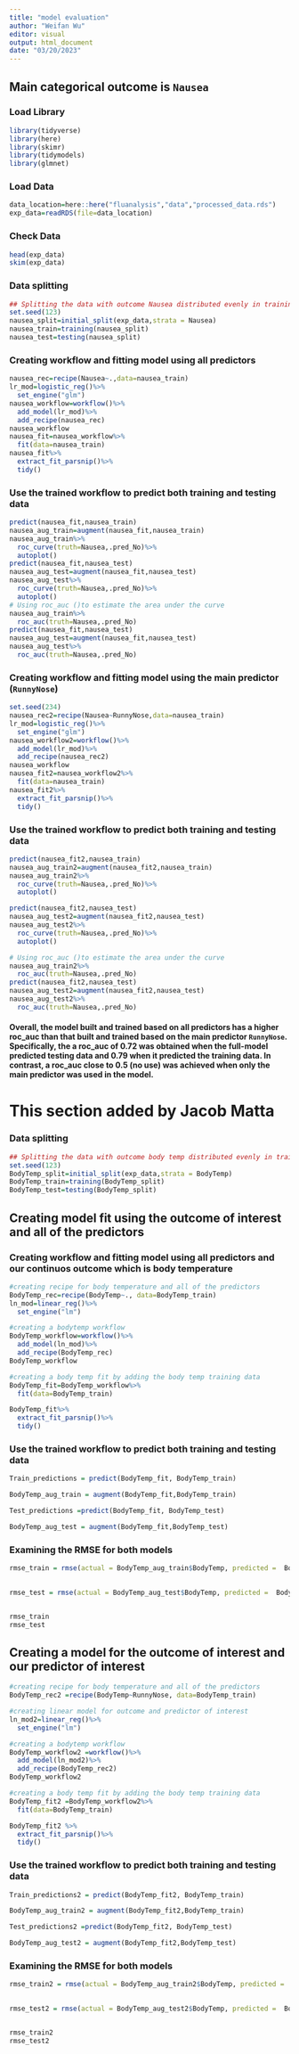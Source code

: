 ```yaml
---
title: "model evaluation"
author: "Weifan Wu"
editor: visual
output: html_document
date: "03/20/2023"
---
```


## Main categorical outcome is `Nausea`

### Load Library

```r
library(tidyverse)
library(here)
library(skimr)
library(tidymodels)
library(glmnet)
```

### Load Data

```r
data_location=here::here("fluanalysis","data","processed_data.rds")
exp_data=readRDS(file=data_location)
```

### Check Data

```r
head(exp_data)
skim(exp_data)
```

### Data splitting

```r
## Splitting the data with outcome Nausea distributed evenly in training and testing data
set.seed(123)
nausea_split=initial_split(exp_data,strata = Nausea)
nausea_train=training(nausea_split)
nausea_test=testing(nausea_split)
```

### Creating workflow and fitting model using all predictors

```r
nausea_rec=recipe(Nausea~.,data=nausea_train)
lr_mod=logistic_reg()%>%
  set_engine("glm")
nausea_workflow=workflow()%>%
  add_model(lr_mod)%>%
  add_recipe(nausea_rec)
nausea_workflow
nausea_fit=nausea_workflow%>%
  fit(data=nausea_train)
nausea_fit%>%
  extract_fit_parsnip()%>%
  tidy()
```

### Use the trained workflow to predict both training and testing data

```r
predict(nausea_fit,nausea_train)
nausea_aug_train=augment(nausea_fit,nausea_train)
nausea_aug_train%>%
  roc_curve(truth=Nausea,.pred_No)%>%
  autoplot()
predict(nausea_fit,nausea_test)
nausea_aug_test=augment(nausea_fit,nausea_test)
nausea_aug_test%>%
  roc_curve(truth=Nausea,.pred_No)%>%
  autoplot()
# Using roc_auc ()to estimate the area under the curve
nausea_aug_train%>%
  roc_auc(truth=Nausea,.pred_No)
predict(nausea_fit,nausea_test)
nausea_aug_test=augment(nausea_fit,nausea_test)
nausea_aug_test%>%
  roc_auc(truth=Nausea,.pred_No)
```

### Creating workflow and fitting model using the main predictor (`RunnyNose`)

```r
set.seed(234)
nausea_rec2=recipe(Nausea~RunnyNose,data=nausea_train)
lr_mod=logistic_reg()%>%
  set_engine("glm")
nausea_workflow2=workflow()%>%
  add_model(lr_mod)%>%
  add_recipe(nausea_rec2)
nausea_workflow
nausea_fit2=nausea_workflow2%>%
  fit(data=nausea_train)
nausea_fit2%>%
  extract_fit_parsnip()%>%
  tidy()
```

### Use the trained workflow to predict both training and testing data

```r

predict(nausea_fit2,nausea_train)
nausea_aug_train2=augment(nausea_fit2,nausea_train)
nausea_aug_train2%>%
  roc_curve(truth=Nausea,.pred_No)%>%
  autoplot()

predict(nausea_fit2,nausea_test)
nausea_aug_test2=augment(nausea_fit2,nausea_test)
nausea_aug_test2%>%
  roc_curve(truth=Nausea,.pred_No)%>%
  autoplot()

# Using roc_auc ()to estimate the area under the curve
nausea_aug_train2%>%
  roc_auc(truth=Nausea,.pred_No)
predict(nausea_fit2,nausea_test)
nausea_aug_test2=augment(nausea_fit2,nausea_test)
nausea_aug_test2%>%
  roc_auc(truth=Nausea,.pred_No)
```

#### Overall, the model built and trained based on all predictors has a higher roc_auc than that built and trained based on the main predictor `RunnyNose`. Specifically, the a roc_auc of 0.72 was obtained when the full-model predicted testing data and 0.79 when it predicted the training data. In contrast, a roc_auc close to 0.5 (no use) was achieved when only the main predictor was used in the model.

# This section added by Jacob Matta

### Data splitting

```r
## Splitting the data with outcome body temp distributed evenly in training and testing data
set.seed(123)
BodyTemp_split=initial_split(exp_data,strata = BodyTemp)
BodyTemp_train=training(BodyTemp_split)
BodyTemp_test=testing(BodyTemp_split)
```

## Creating model fit using the outcome of interest and all of the predictors

### Creating workflow and fitting model using all predictors and our continuos outcome which is body temperature

```r
#creating recipe for body temperature and all of the predictors 
BodyTemp_rec=recipe(BodyTemp~., data=BodyTemp_train)
ln_mod=linear_reg()%>%
  set_engine("lm")

#creating a bodytemp workflow 
BodyTemp_workflow=workflow()%>%
  add_model(ln_mod)%>%
  add_recipe(BodyTemp_rec)
BodyTemp_workflow

#creating a body temp fit by adding the body temp training data 
BodyTemp_fit=BodyTemp_workflow%>%
  fit(data=BodyTemp_train)

BodyTemp_fit%>%
  extract_fit_parsnip()%>%
  tidy()
```

### Use the trained workflow to predict both training and testing data

```r
Train_predictions = predict(BodyTemp_fit, BodyTemp_train)

BodyTemp_aug_train = augment(BodyTemp_fit,BodyTemp_train)

Test_predictions =predict(BodyTemp_fit, BodyTemp_test)

BodyTemp_aug_test = augment(BodyTemp_fit,BodyTemp_test)

```

### Examining the RMSE for both models

```r
rmse_train = rmse(actual = BodyTemp_aug_train$BodyTemp, predicted =  BodyTemp_aug_train$.pred)
        

rmse_test = rmse(actual = BodyTemp_aug_test$BodyTemp, predicted =  BodyTemp_aug_test$.pred)     


rmse_train
rmse_test
```

## Creating a model for the outcome of interest and our predictor of interest

```r
#creating recipe for body temperature and all of the predictors 
BodyTemp_rec2 =recipe(BodyTemp~RunnyNose, data=BodyTemp_train)

#creating linear model for outcome and predictor of interest
ln_mod2=linear_reg()%>%
  set_engine("lm")

#creating a bodytemp workflow 
BodyTemp_workflow2 =workflow()%>%
  add_model(ln_mod2)%>%
  add_recipe(BodyTemp_rec2)
BodyTemp_workflow2

#creating a body temp fit by adding the body temp training data 
BodyTemp_fit2 =BodyTemp_workflow2%>%
  fit(data=BodyTemp_train)

BodyTemp_fit2 %>%
  extract_fit_parsnip()%>%
  tidy()
```

### Use the trained workflow to predict both training and testing data

```r
Train_predictions2 = predict(BodyTemp_fit2, BodyTemp_train)

BodyTemp_aug_train2 = augment(BodyTemp_fit2,BodyTemp_train)

Test_predictions2 =predict(BodyTemp_fit2, BodyTemp_test)

BodyTemp_aug_test2 = augment(BodyTemp_fit2,BodyTemp_test)

```

### Examining the RMSE for both models

```r
rmse_train2 = rmse(actual = BodyTemp_aug_train2$BodyTemp, predicted =  BodyTemp_aug_train2$.pred)
        

rmse_test2 = rmse(actual = BodyTemp_aug_test2$BodyTemp, predicted =  BodyTemp_aug_test2$.pred)     


rmse_train2
rmse_test2
```
